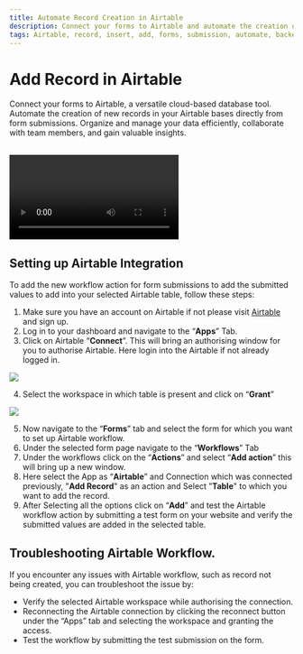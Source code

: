 ```yaml
---
title: Automate Record Creation in Airtable
description: Connect your forms to Airtable and automate the creation of new records. Manage and organize your data efficiently with this versatile cloud-based database tool. Collaborate with your team, gain valuable insights, and utilize open-source integrations. Try Formzillion now!
tags: Airtable, record, insert, add, forms, submission, automate, backend, open-source, integrations, Formzillion
---
```


# Add Record in Airtable

Connect your forms to Airtable, a versatile cloud-based database tool. Automate the creation of new records in your Airtable bases directly from form submissions. Organize and manage your data efficiently, collaborate with team members, and gain valuable insights.

<br />
<video controls>
  <source src="/integrations/airtable/airtable.webm" type="video/webm" />
</video>

## Setting up Airtable Integration

To add the new workflow action for form submissions to add the submitted values to add into your selected Airtable table, follow these steps:

1.  Make sure you have an account on Airtable if not please visit [Airtable](https://airtable.com/signup) and sign up.
2.  Log in to your dashboard and navigate to the “**Apps**” Tab.
3.  Click on Airtable “**Connect**”. This will bring an authorising window for you to authorise Airtable. Here login into the Airtable if not already logged in.

![](/integrations/airtable/auth1.png)

4.  Select the workspace in which table is present and click on “**Grant**”

![](/integrations/airtable/auth2.png)

5.  Now navigate to the “**Forms**” tab and select the form for which you want to set up Airtable workflow.
6.  Under the selected form page navigate to the “**Workflows**” Tab
7.  Under the workflows click on the “**Actions**” and select “**Add action**” this will bring up a new window.
8.  Here select the App as “**Airtable**” and Connection which was connected previously, "**Add Record**" as an action and Select "**Table**" to which you want to add the record.
9.  After Selecting all the options click on “**Add**” and test the Airtable workflow action by submitting a test form on your website and verify the submitted values are added in the selected table.

## Troubleshooting Airtable Workflow.

If you encounter any issues with Airtable workflow, such as record not being created, you can troubleshoot the issue by:

- Verify the selected Airtable workspace while authorising the connection.
- Reconnecting the Airtable connection by clicking the reconnect button under the “Apps” tab and selecting the workspace and granting the access.
- Test the workflow by submitting the test submission on the form.

